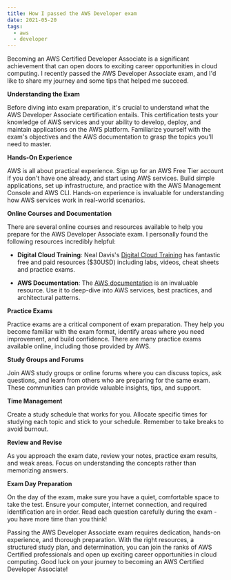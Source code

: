 ```yaml
---
title: How I passed the AWS Developer exam
date: 2021-05-20
tags:
  - aws
  - developer
---
```

Becoming an AWS Certified Developer Associate is a significant achievement that can open doors to exciting career opportunities in cloud computing. I recently passed the AWS Developer Associate exam, and I'd like to share my journey and some tips that helped me succeed.

**Understanding the Exam**

Before diving into exam preparation, it's crucial to understand what the AWS Developer Associate certification entails. This certification tests your knowledge of AWS services and your ability to develop, deploy, and maintain applications on the AWS platform. Familiarize yourself with the exam's objectives and the AWS documentation to grasp the topics you'll need to master.

**Hands-On Experience**

AWS is all about practical experience. Sign up for an AWS Free Tier account if you don't have one already, and start using AWS services. Build simple applications, set up infrastructure, and practice with the AWS Management Console and AWS CLI. Hands-on experience is invaluable for understanding how AWS services work in real-world scenarios.

**Online Courses and Documentation**

There are several online courses and resources available to help you prepare for the AWS Developer Associate exam. I personally found the following resources incredibly helpful:

   - **Digital Cloud Training**: Neal Davis's [Digital Cloud Training](https://digitalcloud.training/) has fantastic free and paid resources ($30USD) including labs, videos, cheat sheets and practice exams.

   - **AWS Documentation**: The [AWS documentation](https://docs.aws.amazon.com/) is an invaluable resource. Use it to deep-dive into AWS services, best practices, and architectural patterns.

**Practice Exams**

Practice exams are a critical component of exam preparation. They help you become familiar with the exam format, identify areas where you need improvement, and build confidence. There are many practice exams available online, including those provided by AWS.

**Study Groups and Forums**

Join AWS study groups or online forums where you can discuss topics, ask questions, and learn from others who are preparing for the same exam. These communities can provide valuable insights, tips, and support.

**Time Management**

Create a study schedule that works for you. Allocate specific times for studying each topic and stick to your schedule. Remember to take breaks to avoid burnout.

**Review and Revise**

As you approach the exam date, review your notes, practice exam results, and weak areas. Focus on understanding the concepts rather than memorizing answers. 

**Exam Day Preparation**

On the day of the exam, make sure you have a quiet, comfortable space to take the test. Ensure your computer, internet connection, and required identification are in order. Read each question carefully during the exam - you have more time than you think!

Passing the AWS Developer Associate exam requires dedication, hands-on experience, and thorough preparation. With the right resources, a structured study plan, and determination, you can join the ranks of AWS Certified professionals and open up exciting career opportunities in cloud computing. Good luck on your journey to becoming an AWS Certified Developer Associate!